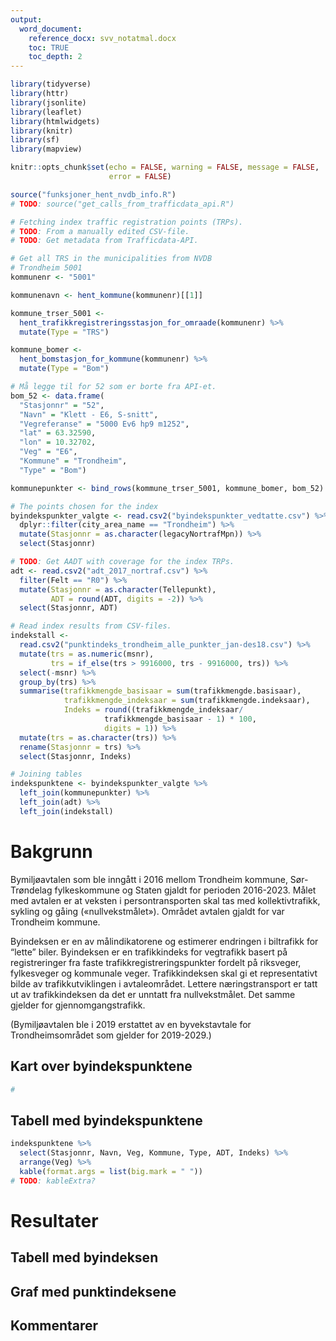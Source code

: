```yaml
---
output: 
  word_document:
    reference_docx: svv_notatmal.docx
    toc: TRUE
    toc_depth: 2
---
```


```r
library(tidyverse)
library(httr)
library(jsonlite)
library(leaflet)
library(htmlwidgets)
library(knitr)
library(sf)
library(mapview)
```

```r
knitr::opts_chunk$set(echo = FALSE, warning = FALSE, message = FALSE,
                      error = FALSE)
```

```r
source("funksjoner_hent_nvdb_info.R")
# TODO: source("get_calls_from_trafficdata_api.R")
```


```r
# Fetching index traffic registration points (TRPs).
# TODO: From a manually edited CSV-file.
# TODO: Get metadata from Trafficdata-API.

# Get all TRS in the municipalities from NVDB
# Trondheim 5001
kommunenr <- "5001"

kommunenavn <- hent_kommune(kommunenr)[[1]]

kommune_trser_5001 <- 
  hent_trafikkregistreringsstasjon_for_omraade(kommunenr) %>% 
  mutate(Type = "TRS")

kommune_bomer <- 
  hent_bomstasjon_for_kommune(kommunenr) %>% 
  mutate(Type = "Bom")

# Må legge til for 52 som er borte fra API-et.
bom_52 <- data.frame(
  "Stasjonnr" = "52", 
  "Navn" = "Klett - E6, S-snitt",
  "Vegreferanse" = "5000 Ev6 hp9 m1252",
  "lat" = 63.32590,
  "lon" = 10.32702,
  "Veg" = "E6",
  "Kommune" = "Trondheim",
  "Type" = "Bom")

kommunepunkter <- bind_rows(kommune_trser_5001, kommune_bomer, bom_52)

# The points chosen for the index
byindekspunkter_valgte <- read.csv2("byindekspunkter_vedtatte.csv") %>% 
  dplyr::filter(city_area_name == "Trondheim") %>% 
  mutate(Stasjonnr = as.character(legacyNortrafMpn)) %>% 
  select(Stasjonnr)
```

```r
# TODO: Get AADT with coverage for the index TRPs.
adt <- read.csv2("adt_2017_nortraf.csv") %>% 
  filter(Felt == "R0") %>% 
  mutate(Stasjonnr = as.character(Tellepunkt),
         ADT = round(ADT, digits = -2)) %>% 
  select(Stasjonnr, ADT)
```

```r
# Read index results from CSV-files.
indekstall <- 
  read.csv2("punktindeks_trondheim_alle_punkter_jan-des18.csv") %>% 
  mutate(trs = as.numeric(msnr),
         trs = if_else(trs > 9916000, trs - 9916000, trs)) %>% 
  select(-msnr) %>% 
  group_by(trs) %>% 
  summarise(trafikkmengde_basisaar = sum(trafikkmengde.basisaar),
            trafikkmengde_indeksaar = sum(trafikkmengde.indeksaar),
            Indeks = round((trafikkmengde_indeksaar/
                     trafikkmengde_basisaar - 1) * 100,
                     digits = 1)) %>% 
  mutate(trs = as.character(trs)) %>% 
  rename(Stasjonnr = trs) %>% 
  select(Stasjonnr, Indeks)
```

```r
# Joining tables
indekspunktene <- byindekspunkter_valgte %>% 
  left_join(kommunepunkter) %>% 
  left_join(adt) %>% 
  left_join(indekstall)
```




# Bakgrunn

Bymiljøavtalen som ble inngått i 2016 mellom Trondheim kommune, Sør-Trøndelag fylkeskommune og Staten gjaldt for perioden 2016-2023. Målet med avtalen er at veksten i persontransporten skal tas med kollektivtrafikk, sykling og gåing («nullvekstmålet»). Området avtalen gjaldt for var Trondheim kommune.

Byindeksen er en av målindikatorene og estimerer endringen i biltrafikk for "lette" biler. Byindeksen er en trafikkindeks for vegtrafikk basert på registreringer fra faste trafikkregistreringspunkter fordelt på riksveger, fylkesveger og kommunale veger. Trafikkindeksen skal gi et representativt bilde av trafikkutviklingen i avtaleområdet. Lettere næringstransport er
tatt ut av trafikkindeksen da det er unntatt fra nullvekstmålet. Det samme gjelder for gjennomgangstrafikk.

(Bymiljøavtalen ble i 2019 erstattet av en byvekstavtale for Trondheimsområdet som gjelder for 2019-2029.)


## Kart over byindekspunktene
```r
#

```


## Tabell med byindekspunktene
```r
indekspunktene %>% 
  select(Stasjonnr, Navn, Veg, Kommune, Type, ADT, Indeks) %>% 
  arrange(Veg) %>% 
  kable(format.args = list(big.mark = " "))
# TODO: kableExtra?
```


# Resultater

## Tabell med byindeksen

## Graf med punktindeksene

## Kommentarer